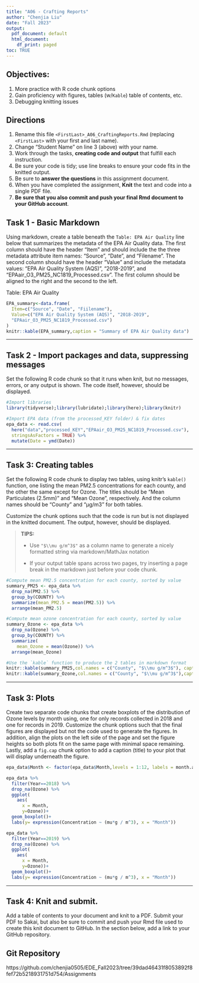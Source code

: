 ```yaml
---
title: "A06 - Crafting Reports"
author: "Chenjia Liu"
date: "Fall 2023"
output:
  pdf_document: default
  html_document:
    df_print: paged
toc: TRUE
---
```


## Objectives:

1.  More practice with R code chunk options
1.  Gain proficiency with figures, tables (w/`Kable`) table of contents, etc.
1.  Debugging knitting issues

## Directions

1.  Rename this file `<FirstLast>_A06_CraftingReports.Rmd` (replacing `<FirstLast>` with your first and last name).
1.  Change "Student Name" on line 3 (above) with your name.
1.  Work through the tasks, **creating code and output** that fulfill each instruction.
1.  Be sure your code is tidy; use line breaks to ensure your code fits in the knitted output.
1.  Be sure to **answer the questions** in this assignment document.
1.  When you have completed the assignment, **Knit** the text and code into a single PDF file.
1.  **Be sure that you also commit and push your final Rmd document to your GitHub account**.

## Task 1 - Basic Markdown

Using markdown, create a table beneath the `Table: EPA Air Quality` line below that summarizes the metadata of the EPA Air Quality data. The first column should have the header "Item" and should include the the three metadata attribute item names: "Source", "Date", and "Filename". The second column should have the header "Value" and include the metadata values: "EPA Air Quality System (AQS)", "2018-2019", and "EPAair_O3_PM25_NC1819_Processed.csv". The first column should be aligned to the right and the second to the left.

Table: EPA Air Quality

```r

EPA_summary<-data.frame(
  Item=c("Source", "Date", "Fiilename"),
  Value=c("EPA Air Quality System (AQS)", "2018-2019",
  "EPAair_O3_PM25_NC1819_Processed.csv")
)
knitr::kable(EPA_summary,caption = "Summary of EPA Air Quality data")
```

---

## Task 2 - Import packages and data, suppressing messages

Set the following R code chunk so that it runs when knit, but no messages, errors, or any output is shown. The code itself, however, should be displayed.

```r
#Import libraries
library(tidyverse);library(lubridate);library(here);library(knitr)

#Import EPA data (from the processed_KEY folder) & fix dates
epa_data <- read.csv(
  here("data","processed_KEY","EPAair_O3_PM25_NC1819_Processed.csv"),
  stringsAsFactors = TRUE) %>% 
  mutate(Date = ymd(Date))
```

---

## Task 3: Creating tables

Set the following R code chunk to display two tables, using knitr's `kable()` function, one listing the mean PM2.5 concentrations for each county, and the other the same except for Ozone. The titles should be "Mean Particulates (2.5mm)" and "Mean Ozone", respectively. And the column names should be "County" and "µg/m3" for both tables.

Customize the chunk options such that the code is run but is not displayed in the knitted document. The output, however, should be displayed.

> **TIPS:**
>
> -   Use `"$\\mu g/m^3$"` as a column name to generate a nicely formatted string via markdown/MathJax notation
>
> -   If your output table spans across two pages, try inserting a page break in the markdown just before your code chunk.


```r
#Compute mean PM2.5 concentration for each county, sorted by value
summary_PM25 <- epa_data %>% 
  drop_na(PM2.5) %>% 
  group_by(COUNTY) %>% 
  summarize(mean_PM2.5 = mean(PM2.5)) %>% 
  arrange(mean_PM2.5)

#Compute mean ozone concentration for each county, sorted by value
summary_Ozone <- epa_data %>% 
  drop_na(Ozone) %>% 
  group_by(COUNTY) %>% 
  summarize(
    mean_Ozone = mean(Ozone)) %>% 
  arrange(mean_Ozone)

#Use the `kable` function to produce the 2 tables in markdown format
knitr::kable(summary_PM25,col.names = c("County", "$\\mu g/m^3$"), caption="Mean Particulates (2.5mm)")
knitr::kable(summary_Ozone,col.names = c("County", "$\\mu g/m^3$"),caption="Mean Ozone")
```

---

## Task 3: Plots

Create two separate code chunks that create boxplots of the distribution of Ozone levels by month using, one for only records collected in 2018 and one for records in 2019. Customize the chunk options such that the final figures are displayed but not the code used to generate the figures. In addition, align the plots on the left side of the page and set the figure heights so both plots fit on the same page with minimal space remaining. Lastly, add a `fig.cap` chunk option to add a caption (title) to your plot that will display underneath the figure.
```r
epa_data$Month <- factor(epa_data$Month,levels = 1:12, labels = month.abb)
```

```r


epa_data %>% 
  filter(Year==2018) %>% 
  drop_na(Ozone) %>% 
  ggplot(
    aes(
      x = Month, 
      y=Ozone))+
  geom_boxplot()+
  labs(y= expression(Concentration ~ (mu*g / m^3), x = "Month"))


```

```r
epa_data %>% 
  filter(Year==2019) %>% 
  drop_na(Ozone) %>% 
  ggplot(
    aes(
      x = Month, 
      y=Ozone))+
  geom_boxplot()+
  labs(y= expression(Concentration ~ (mu*g / m^3), x = "Month"))
```

---
\newpage

## Task 4: Knit and submit.
Add a table of contents to your document and knit to a PDF. Submit your PDF to Sakai, but also be sure to commit and push your Rmd file used to create this knit document to GitHub. In the section below, add a link to your GitHub repository. 

## Git Repository
https://github.com/chenjia0505/EDE_Fall2023/tree/39dad46431f8053892f8fef72b5218931751d754/Assignments